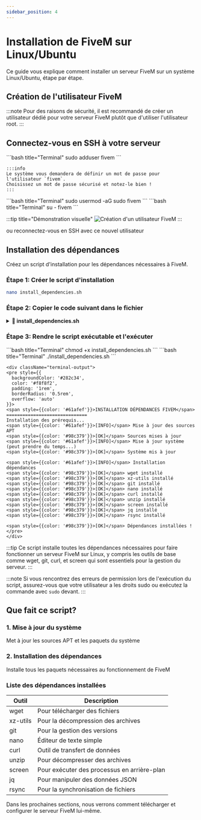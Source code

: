 ```yaml
---
sidebar_position: 4
---
```


# Installation de FiveM sur Linux/Ubuntu

Ce guide vous explique comment installer un serveur FiveM sur un système Linux/Ubuntu, étape par étape.

## Création de l'utilisateur FiveM

:::note
Pour des raisons de sécurité, il est recommandé de créer un utilisateur dédié pour votre serveur FiveM plutôt que d'utiliser l'utilisateur root.
:::

## Connectez-vous en SSH à votre serveur


<Tabs groupId="commands">
  <TabItem value="create-user" label="Créer l'utilisateur" default>
    ```bash title="Terminal"
    sudo adduser fivem
    ```
    
    :::info
    Le système vous demandera de définir un mot de passe pour l'utilisateur `fivem`. 
    Choisissez un mot de passe sécurisé et notez-le bien !
    :::
  </TabItem>
  <TabItem value="add-sudo" label="Ajouter aux sudoers">
    ```bash title="Terminal"
    sudo usermod -aG sudo fivem
    ```
  </TabItem>
  <TabItem value="login" label="Se connecter">
    ```bash title="Terminal"
    su - fivem
    ```
  </TabItem>
</Tabs>

:::tip title="Démonstration visuelle"
![Création d'un utilisateur FiveM](/img/tutorial-fivem/create-fivem-user.gif)
:::

ou reconnectez-vous en SSH avec ce nouvel utilisateur

## Installation des dépendances

Créez un script d'installation pour les dépendances nécessaires à FiveM.

### Étape 1: Créer le script d'installation

```bash title="Terminal"
nano install_dependencies.sh
```

### Étape 2: Copier le code suivant dans le fichier

<details>
<summary><strong>📄 install_dependencies.sh</strong></summary>

```bash showLineNumbers
#!/bin/bash
set -e

# Couleurs pour les messages
RED='\033[0;31m'
GREEN='\033[0;32m'
YELLOW='\033[1;33m'
BLUE='\033[0;34m'
NC='\033[0m'

# Fonctions pour les messages
log_info() { echo -e "${BLUE}[INFO]${NC} $1"; }
log_success() { echo -e "${GREEN}[OK]${NC} $1"; }
log_warning() { echo -e "${YELLOW}[WARNING]${NC} $1"; }
log_error() { echo -e "${RED}[ERROR]${NC} $1"; }

echo "INSTALLATION DÉPENDANCES FIVEM"
echo "=============================="

echo "Installation des prérequis..."

# Mise à jour du système
log_info "Mise à jour des sources APT"
if ! sudo apt update; then
    log_error "Échec mise à jour sources"
    exit 1
fi
log_success "Sources mises à jour"

log_info "Mise à jour système (peut prendre du temps...)"
if ! sudo apt upgrade -y; then
    log_warning "Problème mise à jour système (continuons)"
else
    log_success "Système mis à jour"
fi

echo ""

# Installation dépendances
log_info "Installation dépendances"
dependencies=("wget" "xz-utils" "git" "nano" "curl" "unzip" "screen" "jq" "rsync")
for dep in "${dependencies[@]}"; do
    if ! command -v "$dep" &> /dev/null; then
        log_info "Installation $dep"
        if ! sudo apt install -y "$dep"; then
            log_error "Échec installation $dep"
            exit 1
        fi
    else
        log_success "$dep installé"
    fi
done
echo ""

log_success "Dépendances installées !"
```
</details>

### Étape 3: Rendre le script exécutable et l'exécuter

<Tabs>
  <TabItem value="chmod" label="Rendre exécutable" default>
    ```bash title="Terminal"
    chmod +x install_dependencies.sh
    ```
  </TabItem>
  <TabItem value="run" label="Exécuter le script">
    ```bash title="Terminal"
    ./install_dependencies.sh
    ```
    
    <div className="terminal-output">
    <pre style={{
      backgroundColor: '#282c34',
      color: '#f8f8f2',
      padding: '1rem',
      borderRadius: '0.5rem',
      overflow: 'auto'
    }}>
    <span style={{color: '#61afef'}}>INSTALLATION DÉPENDANCES FIVEM</span>
    ==============================
    Installation des prérequis...
    <span style={{color: '#61afef'}}>[INFO]</span> Mise à jour des sources APT
    <span style={{color: '#98c379'}}>[OK]</span> Sources mises à jour
    <span style={{color: '#61afef'}}>[INFO]</span> Mise à jour système (peut prendre du temps...)
    <span style={{color: '#98c379'}}>[OK]</span> Système mis à jour
    
    <span style={{color: '#61afef'}}>[INFO]</span> Installation dépendances
    <span style={{color: '#98c379'}}>[OK]</span> wget installé
    <span style={{color: '#98c379'}}>[OK]</span> xz-utils installé
    <span style={{color: '#98c379'}}>[OK]</span> git installé
    <span style={{color: '#98c379'}}>[OK]</span> nano installé
    <span style={{color: '#98c379'}}>[OK]</span> curl installé
    <span style={{color: '#98c379'}}>[OK]</span> unzip installé
    <span style={{color: '#98c379'}}>[OK]</span> screen installé
    <span style={{color: '#98c379'}}>[OK]</span> jq installé
    <span style={{color: '#98c379'}}>[OK]</span> rsync installé
    
    <span style={{color: '#98c379'}}>[OK]</span> Dépendances installées !
    </pre>
    </div>
  </TabItem>
</Tabs>

:::tip
Ce script installe toutes les dépendances nécessaires pour faire fonctionner un serveur FiveM sur Linux, y compris les outils de base comme wget, git, curl, et screen qui sont essentiels pour la gestion du serveur.
:::

:::note
Si vous rencontrez des erreurs de permission lors de l'exécution du script, assurez-vous que votre utilisateur a les droits sudo ou exécutez la commande avec `sudo` devant.
:::

## Que fait ce script?

<div className="grid-container" style={{
  display: 'grid',
  gridTemplateColumns: 'repeat(auto-fit, minmax(250px, 1fr))',
  gap: '1rem',
  marginBottom: '2rem'
}}>
  <div className="grid-item" style={{
    border: '1px solid var(--ifm-color-emphasis-300)',
    borderRadius: 'var(--ifm-global-radius)',
    padding: '1rem',
    backgroundColor: 'var(--ifm-color-emphasis-100)'
  }}>
    <h3>1. Mise à jour du système</h3>
    <p>Met à jour les sources APT et les paquets du système</p>
  </div>
  <div className="grid-item" style={{
    border: '1px solid var(--ifm-color-emphasis-300)',
    borderRadius: 'var(--ifm-global-radius)',
    padding: '1rem',
    backgroundColor: 'var(--ifm-color-emphasis-100)'
  }}>
    <h3>2. Installation des dépendances</h3>
    <p>Installe tous les paquets nécessaires au fonctionnement de FiveM</p>
  </div>
</div>

### Liste des dépendances installées

| Outil | Description |
|-------|-------------|
| wget | Pour télécharger des fichiers |
| xz-utils | Pour la décompression des archives |
| git | Pour la gestion des versions |
| nano | Éditeur de texte simple |
| curl | Outil de transfert de données |
| unzip | Pour décompresser des archives |
| screen | Pour exécuter des processus en arrière-plan |
| jq | Pour manipuler des données JSON |
| rsync | Pour la synchronisation de fichiers |

Dans les prochaines sections, nous verrons comment télécharger et configurer le serveur FiveM lui-même.